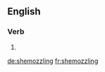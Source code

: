 ==English==

===Verb===
{{head|en|present participle}}

# {{present participle of|shemozzle|lang=en|nocat=1}}

[[de:shemozzling]]
[[fr:shemozzling]]